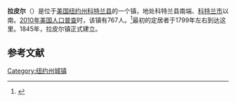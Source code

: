 {{Infobox settlement
|official_name            = 拉皮尔
|settlement_type          = 镇
|nickname                 = 
|motto                    =

<!-- Images -->
|image_skyline            = 
|imagesize                = 
|image_caption            = 
|image_flag               = 
|image_seal               =

<!-- Maps -->
|pushpin_map              = New York
|pushpin_label            = 拉皮尔
|pushpin_label_position   = <!-- the position of the pushpin label: left, right, top, bottom, none -->
|pushpin_map_caption      = 
|pushpin_mapsize          =
|image_map                = 
|mapsize                  = 
|map_caption              = 
|image_map1               = 
|mapsize1                 = 
|map_caption1             =

<!-- Location -->
|coordinates_region       = US-NY
|subdivision_type         = [[国家|国家]]
|subdivision_name         = [[美国|美国]]
|subdivision_type1        = [[美国行政区划|州]]
|subdivision_name1        = [[纽约州|纽约州]]
|subdivision_type2        = [[纽约州行政区划|县]]
|subdivision_name2        = [[科特兰县_(纽约州)|科特兰县]]
|government_footnotes     = 
|government_type          = 
|established_title        = 
|established_date         =

<!-- Area -->
|unit_pref                = Imperial
|area_footnotes           = 
|area_magnitude           = 
|area_total_km2           = 65.2
|area_land_km2            = 64.9
|area_water_km2           = 0.4
|area_total_sq_mi         = 
|area_land_sq_mi          = 
|area_water_sq_mi         = 

<!-- Population -->
|population_as_of         = [[2010年美国人口普查|2010]]
|population_footnotes     = 
|population_total         = 767
|population_density_km2   = 11.8
|population_density_sq_mi =

<!-- General information -->
|timezone                 = [[美国东部时间|EST]]
|utc_offset               = -5
|timezone_DST             = EDT
|utc_offset_DST           = -4
|elevation_footnotes      = 
|elevation_m              = 430
|elevation_ft             = 1411
|latd = 42 |latm = 26 |lats = 33 |latNS = N
|longd = 76 |longm = 6 |longs = 18 |longEW = W

<!-- Area/postal codes & others -->
|postal_code_type         = [[美国邮政编码|邮政编码]]
|postal_code              = 13803
|area_code                = [[美国电话区号607|607]]
|website                  = {{URL|lapeer.vpweb.com}}
|footnotes                = 
}}
'''拉皮尔'''（{{lang-en|Lapeer}}）是位于[[美国|美国]][[纽约州|纽约州]][[科特兰县_(纽约州)|科特兰县]]的一个镇，地处科特兰县南端、[[科特兰市|科特兰市]]以南。[[2010年美国人口普查|2010年美国人口普查]]时，该镇有767人。<ref name>{{cite web|url=http://factfinder2.census.gov|publisher=[[United_States_Census_Bureau|United States Census Bureau]]|title=American FactFinder|accessdate=2020-10-11|archive-date=2013-09-11|archive-url=https://web.archive.org/web/20130911234518/http://factfinder2.census.gov/|dead-url=no}}</ref>最初的定居者于1799年左右到达这里。1845年，拉皮尔镇正式建立。

== 参考文献 ==
{{reflist}}

{{NY-stub}}
[[Category:纽约州城镇|Category:纽约州城镇]]